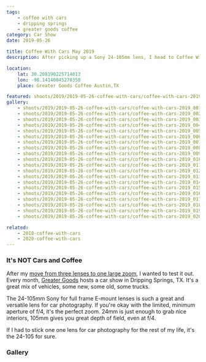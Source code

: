 ```yaml
---
tags:
    - coffee with cars
    - dripping springs
    - greater goods coffee
category: Car Show
date: 2019-05-26

title: Coffee With Cars May 2019
description: After picking up a Sony 24-105mm lens, I head to Coffee With Cars.

location:
    lat: 30.208190225714013
    lon: -98.14140845278358
    place: Greater Goods Coffee Austin,TX

featured: shoots/2019/2019-05-26-coffee-with-cars/coffee-with-cars-2019_011
gallery:
    - shoots/2019/2019-05-26-coffee-with-cars/coffee-with-cars-2019_001
    - shoots/2019/2019-05-26-coffee-with-cars/coffee-with-cars-2019_002
    - shoots/2019/2019-05-26-coffee-with-cars/coffee-with-cars-2019_003
    - shoots/2019/2019-05-26-coffee-with-cars/coffee-with-cars-2019_004
    - shoots/2019/2019-05-26-coffee-with-cars/coffee-with-cars-2019_005
    - shoots/2019/2019-05-26-coffee-with-cars/coffee-with-cars-2019_006
    - shoots/2019/2019-05-26-coffee-with-cars/coffee-with-cars-2019_007
    - shoots/2019/2019-05-26-coffee-with-cars/coffee-with-cars-2019_008
    - shoots/2019/2019-05-26-coffee-with-cars/coffee-with-cars-2019_009
    - shoots/2019/2019-05-26-coffee-with-cars/coffee-with-cars-2019_010
    - shoots/2019/2019-05-26-coffee-with-cars/coffee-with-cars-2019_011
    - shoots/2019/2019-05-26-coffee-with-cars/coffee-with-cars-2019_012
    - shoots/2019/2019-05-26-coffee-with-cars/coffee-with-cars-2019_013
    - shoots/2019/2019-05-26-coffee-with-cars/coffee-with-cars-2019_014
    - shoots/2019/2019-05-26-coffee-with-cars/coffee-with-cars-2019_015
    - shoots/2019/2019-05-26-coffee-with-cars/coffee-with-cars-2019_016
    - shoots/2019/2019-05-26-coffee-with-cars/coffee-with-cars-2019_017
    - shoots/2019/2019-05-26-coffee-with-cars/coffee-with-cars-2019_018
    - shoots/2019/2019-05-26-coffee-with-cars/coffee-with-cars-2019_019
    - shoots/2019/2019-05-26-coffee-with-cars/coffee-with-cars-2019_020

related:
    - 2018-coffee-with-cars
    - 2020-coffee-with-cars
---
```



### It's NOT Cars and Coffee

After my [move from three lenses to one large zoom](/blog/lens-change-from-3-to-1), I wanted to test it out. Every month, [Greater Goods](https://greatergoodsroasting.com/) hosts a car show in Dripping Springs, TX. It's a great mix of vehicles, some new, some old, some trucks.

The 24-105mm Sony for full frame E-mount lenses is such a great and versatile lens for car photography. If you're okay with the limited, minimum aperture of f/4, it's the perfect zoom. 24mm is just enough to grab nice interiors, 105mm gives you great depth of field, even at f/4.

If I had to stick one one lens for car photography for the rest of my life, it's the 24-105 for sure.

<Maps lat={frontmatter.location.lat} lon={frontmatter.location.lon} place={frontmatter.location.place} />

### Gallery

<Gallery images={frontmatter.gallery} />
